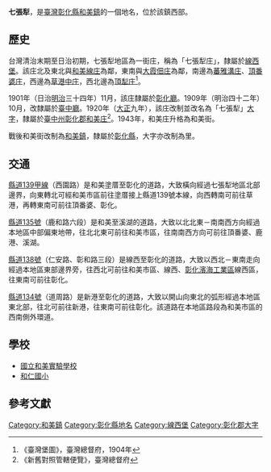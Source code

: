 {{noteTA　
|1 = zh-cn:庄; zh-hk:庄; zh-tw:庄;
}}
'''七張犁'''，是[[臺灣|臺灣]][[彰化縣|彰化縣]][[和美鎮|和美鎮]]的一個地名，位於該鎮西部。

==歷史==
台灣清治末期至日治初期，七張犁地區為一街庄，稱為「七張犁庄」，隸屬於[[線西堡|線西堡]]。該庄北及東北與[[和美線庄|和美線庄]]為鄰，東南與[[大霞佃庄|大霞佃庄]]為鄰，南邊為[[蕃雅溝庄|蕃雅溝庄]]、[[頂番婆庄|頂番婆庄]]，西邊為[[草港中庄|草港中庄]]，西北邊為[[頂犁庄|頂犁庄]]<ref>《臺灣堡圖》，臺灣總督府，1904年</ref>。

1901年（日治[[明治|明治]]三十四年）11月，該庄隸屬於[[彰化廳|彰化廳]]。1909年（明治四十二年）10月，改隸屬於[[臺中廳|臺中廳]]。1920年（[[大正|大正]]九年），該庄改制並改名為「七張犁」[[大字|大字]]，隸屬於[[臺中州|臺中州]][[彰化郡|彰化郡]][[和美街|和美庄]]<ref>《新舊對照管轄便覽》，臺灣總督府</ref>。1943年，和美庄升格為和美街。

戰後和美街改制為[[和美鎮|和美鎮]]，隸屬於[[彰化縣|彰化縣]]，大字亦改制為里。

==交通==
[[縣道139號#甲線（已解編）|縣道139甲線]]（西園路）是和美塗厝至彰化的道路，大致橫向經過七張犁地區北部邊界，向東轉北可經和美市區前往塗厝接上縣道139號本線，向西轉南可前往草港，再轉東南可前往頂番婆、彰化。

[[縣道135號|縣道135號]]（鹿和路六段）是和美至溪湖的道路，大致以北北東－南南西方向經過本地區中部偏東地帶，往北北東可前往和美市區，往南南西方向可前往頂番婆、鹿港、溪湖。

[[縣道138號|縣道138號]]（仁安路、彰和路三段）是線西至彰化的道路，大致以西北－東南走向經過本地區東部邊界旁，往西北可前往和美市區、線西、[[彰化濱海工業區|彰化濱海工業區]]線西區，往東南可前往彰化。

[[縣道134號|縣道134號]]（道周路）是新港至彰化的道路，大致以開山向東北的弧形經過本地區東北部，往北可前往新港，往東南可前往彰化。該道路在本地區路段為和美市區的西南側外環道。

==學校==
*[[國立和美實驗學校|國立和美實驗學校]]
*[[和仁國小|和仁國小]]

==參考文獻==
{{reflist}}

{{彰化郡}}

[[Category:和美鎮|Category:和美鎮]]
[[Category:彰化縣地名|Category:彰化縣地名]]
[[Category:線西堡|Category:線西堡]]
[[Category:彰化郡大字|Category:彰化郡大字]]